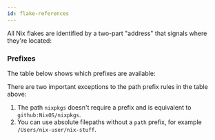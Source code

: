 ```yaml
---
id: flake-references
---
```


All Nix flakes are identified by a two-part "address" that signals where they're located:

<FlakeReferences />

### Prefixes

The table below shows which prefixes are available:

<FlakeReferencePrefixes />

<Info title="Exceptions">
There are two important exceptions to the path prefix rules in the table above:

1. The path `nixpkgs` doesn't require a prefix and is equivalent to `github:NixOS/nixpkgs`.
1. You can use absolute filepaths without a `path` prefix, for example `/Users/nix-user/nix-stuff`.
</Info>

[nixpkgs]: https://github.com/NixOS/nixpkgs
